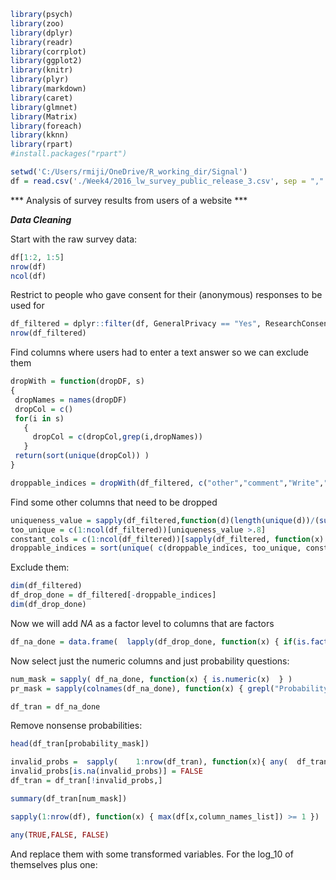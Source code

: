 ```r

library(psych)
library(zoo)
library(dplyr)
library(readr)
library(corrplot)
library(ggplot2)
library(knitr)
library(plyr)
library(markdown)
library(caret)
library(glmnet)
library(Matrix)
library(foreach)
library(kknn)
library(rpart)
#install.packages("rpart")

setwd('C:/Users/rmiji/OneDrive/R_working_dir/Signal')
df = read.csv('./Week4/2016_lw_survey_public_release_3.csv', sep = "," , na.strings = c("NA", "N/A", "")  )

```

*** Analysis of survey results from users of a website ***

***Data Cleaning***

Start with the raw survey data:

```r
df[1:2, 1:5]
nrow(df)
ncol(df)
```

Restrict to people who gave consent for their (anonymous) responses to be used for 

```r
df_filtered = dplyr::filter(df, GeneralPrivacy == "Yes", ResearchConsent == "Yes", !is.na(Age), Depression  != "")
nrow(df_filtered)
```

Find columns where users had to enter a text answer so we can exclude them

```r
dropWith = function(dropDF, s)
{
 dropNames = names(dropDF)
 dropCol = c()
 for(i in s)
   {
     dropCol = c(dropCol,grep(i,dropNames))
   }
 return(sort(unique(dropCol)) )
}

droppable_indices = dropWith(df_filtered, c("other","comment","Write","Calibration","CharityDonations","Peak", "PhilosophyIssuesNow", "CommunityIssuesNow", "SuccessorPhilosophy"))
```

Find some other columns that need to be dropped

```r
uniqueness_value = sapply(df_filtered,function(d)(length(unique(d))/(sum(!is.na(d)))))
too_unique = c(1:ncol(df_filtered))[uniqueness_value >.8]
constant_cols = c(1:ncol(df_filtered))[sapply(df_filtered, function(x) {length(unique(x)) <= 1 })]
droppable_indices = sort(unique( c(droppable_indices, too_unique, constant_cols )  ))
```

Exclude them:

```r
dim(df_filtered)
df_drop_done = df_filtered[-droppable_indices]
dim(df_drop_done)
```

Now we will add *NA* as a factor level to columns that are factors 

```r
df_na_done = data.frame(  lapply(df_drop_done, function(x) { if(is.factor(x)) { return(addNA(x))} else {return(x)} })  )
```

Now select just the numeric columns and just probability questions:  

```r
num_mask = sapply( df_na_done, function(x) { is.numeric(x)  } )
pr_mask = sapply(colnames(df_na_done), function(x) { grepl("ProbabilityQuestions", x) } )
```


```r
df_tran = df_na_done 
```

Remove nonsense probabilities:

```r
head(df_tran[probability_mask])

invalid_probs =  sapply(    1:nrow(df_tran), function(x){ any(  df_tran[x,pr_mask] < 0 | df_tran[x,pr_mask] > 100) }  )
invalid_probs[is.na(invalid_probs)] = FALSE
df_tran = df_tran[!invalid_probs,]
```



```r
summary(df_tran[num_mask])

sapply(1:nrow(df), function(x) { max(df[x,column_names_list]) >= 1 })

any(TRUE,FALSE, FALSE)
```

And replace them with some transformed variables. For  the log_10 of themselves plus one:

```r

```


```r

```

































